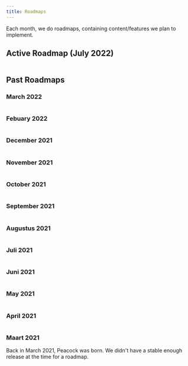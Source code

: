 ```yaml
---
title: Roadmaps
---
```



Each month, we do roadmaps, containing content/features we plan to implement.

## Active Roadmap (July 2022)

<Image img={July2022Roadmap} />

## Past Roadmaps

### March 2022

<Image img={March2022Roadmap} />

### Febuary 2022

<Image img={Febuary2022Roadmap} />

### December 2021

<Image img={December2021Roadmap} />

### November 2021

<Image img={November2021Roadmap} />

### October 2021

<Image img={October2021Roadmap} />

### September 2021

<Image img={September2021Roadmap} />

### Augustus 2021

<Image img={August2021Roadmap} />

### Juli 2021

<Image img={July2021Roadmap} />

### Juni 2021

<Image img={June2021Roadmap} />

### May 2021

<Image img={May2021Roadmap} />

### April 2021

<Image img={April2021Roadmap} />

### Maart 2021

Back in March 2021, Peacock was born. We didn't have a stable enough release at the time for a roadmap.
